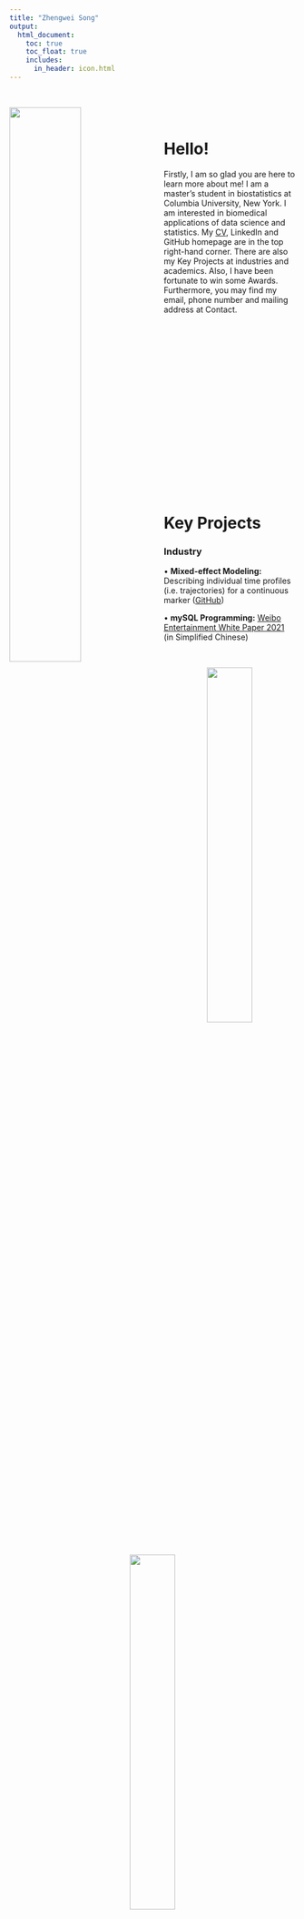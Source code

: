 ```yaml
---
title: "Zhengwei Song"
output: 
  html_document:
    toc: true
    toc_float: true
    includes: 
      in_header: icon.html
---
```


&nbsp;

<img src="images/self.jpg" style="width:50%; margin: 0px 20px 0px 0px" align="left">

&nbsp;

# Hello!

Firstly, I am so glad you are here to learn more about me! I am a master's student in biostatistics at Columbia University, New York. I am interested in biomedical applications of data science and statistics. My [CV](CV/CV_Jul2023.pdf), LinkedIn and GitHub homepage are in the top right-hand corner. There are also my Key Projects at industries and academics. Also, I have been fortunate to win some Awards. Furthermore, you may find my email, phone number and mailing address at Contact.

<p style="margin-bottom: 350px;"></p>

# Key Projects

### Industry

&bull; **Mixed-effect Modeling:** Describing individual time profiles (i.e. trajectories) for a continuous marker ([GitHub](https://github.com/Genentech/jmpost))

&bull; **mySQL Programming:** [Weibo Entertainment White Paper 2021](https://weibo.cn/sinaurl?u=https%3A%2F%2Fv2.rabbitpre.com%2Fm2%2FFw90XhQYdRi) (in Simplified Chinese)

&nbsp;

<div style="text-align: center;">
  <img src="images/roche.jpg" style="width: 40%;" />
  <img src="images/roche_all.jpg" style="width: 40%;" />
  <p style="text-align: center; font-weight: light;">Biostatistics Intern at Roche Diagnostics, 2022</p>
</div>

&nbsp;

### Coursework

&bull; **Exploratory Statistic and Weighted Least Squares Modeling:** Relationship between county population size and COVID-19 prevalence, and the COVID-19 prevalence among different age groups ([Website](https://zhengweisong98.github.io/p8105_final_project/))

&bull; **Linear Modeling:** Body fat based on physiological indicators ([Report](projects/linear reg.pdf))

&bull; **Statistical Learning:** Prediction models for Covid-19 recovery time and risk factors for long recovery time ([Report](projects/statistical learning.pdf))

&bull; **Monte Carlo Simulation:** Designing a simulation study to assess the three hypothesis testings of log-rank test ([Report](projects/MC simulation report.pdf), [Slide](projects/MC simulation.pdf))

&bull; **Newton-Raphson Algorithm:** Analyses of daily COVID-19 cases, hospitalization, death in NYC ([Report](projects/Newton report.pdf), [Slide](projects/Newton.pdf))

&bull; **MCMC:** Bayesian Hierarchical Modeling of COVID-19 Cases and Government Response in the US ([Report](projects/MCMC report.pdf), [Slide](projects/MCMC.pdf))

&bull; **MLMC:** Black-Scholes Pricing Model Data Simulation ([Slide](projects/mlmc.pdf))

# Awards

&bull; [Shandong University Third-class Academic Scholarship, 2017-2018](awards/scholarsdu.pdf)

&bull; [AAAI 2022 Security AI Challenger VIII Award (44 out of 3692)](https://tianchi.aliyun.com/competition/entrance/531939/rankingList)

&bull; [Enactus Best Individual of Student Project in Shandong University, 2018](https://mp.weixin.qq.com/s/skvVfPcQPGasitE5BxjWyg) (in Simplified Chinese)

# Extracurricular Activities

&bull; Shandong University School of Mathematics - Enactus Joint Undergraduate Program on **Edible Tableware Innovation** ([Report](projects/edible tableware result.pdf))

&nbsp;

<div style="text-align: center;">
![Treasurer at Enactus, 2018](images/enactus.jpg){width=50%}
</div>

&nbsp;

# Contact

<i class="fas fa-phone"></i> Tel: +1 (332)-256-6895

<i class="fas fa-envelope"></i> Email: <zs2539@cumc.columbia.edu>

<i class="fa-solid fa-map-location-dot"></i> Address: 630 W 168th St, Presbyterian Hospital 19F, New York, NY, 10032